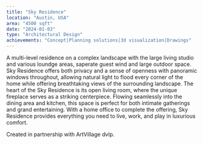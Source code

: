```yaml
---
title: "Sky Residence"
location: "Austin, USA"
area: "4500 sqft"
date: "2024-01-03"
type: "Architectural Design"
achievements: "Concept|Planning solutions|3d visualization|Drawings"
---
```


A multi-level residence on a complex landscape with the large living studio and various loundge areas, saperate guest wind and large outdoor space.
Sky Residence offers both privacy and a sense of openness with panoramic windows throughout, allowing natural light to flood every corner of the home while offering breathtaking views of the surrounding landscape.
The heart of the Sky Residence is its open living room, where the unique fireplace serves as a striking centerpiece. Flowing seamlessly into the dining area and kitchen, this space is perfect for both intimate gatherings and grand entertaining.
With a home office to complete the offering, Sky Residence provides everything you need to live, work, and play in luxurious comfort.

Created in partnership with ArtVillage dvlp.
